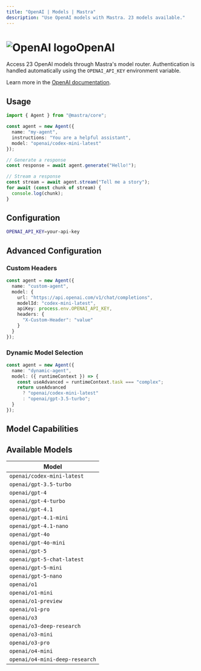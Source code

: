 ```yaml
---
title: "OpenAI | Models | Mastra"
description: "Use OpenAI models with Mastra. 23 models available."
---
```



# <img src="https://models.dev/logos/openai.svg" alt="OpenAI logo" className="inline w-8 h-8 mr-2 align-middle dark:invert dark:brightness-0 dark:contrast-200" />OpenAI

Access 23 OpenAI models through Mastra's model router. Authentication is handled automatically using the `OPENAI_API_KEY` environment variable.

Learn more in the [OpenAI documentation](https://platform.openai.com/docs/models).

## Usage

```typescript
import { Agent } from "@mastra/core";

const agent = new Agent({
  name: "my-agent",
  instructions: "You are a helpful assistant",
  model: "openai/codex-mini-latest"
});

// Generate a response
const response = await agent.generate("Hello!");

// Stream a response
const stream = await agent.stream("Tell me a story");
for await (const chunk of stream) {
  console.log(chunk);
}
```

## Configuration

```bash
OPENAI_API_KEY=your-api-key
```

## Advanced Configuration

### Custom Headers

```typescript
const agent = new Agent({
  name: "custom-agent",
  model: {
    url: "https://api.openai.com/v1/chat/completions",
    modelId: "codex-mini-latest",
    apiKey: process.env.OPENAI_API_KEY,
    headers: {
      "X-Custom-Header": "value"
    }
  }
});
```

### Dynamic Model Selection

```typescript
const agent = new Agent({
  name: "dynamic-agent",
  model: ({ runtimeContext }) => {
    const useAdvanced = runtimeContext.task === "complex";
    return useAdvanced 
      ? "openai/codex-mini-latest"
      : "openai/gpt-3.5-turbo";
  }
});
```

## Model Capabilities

<ProviderCapabilitiesTable providerId="openai" limit={10} />

## Available Models

| Model |
|-------|
| `openai/codex-mini-latest` |
| `openai/gpt-3.5-turbo` |
| `openai/gpt-4` |
| `openai/gpt-4-turbo` |
| `openai/gpt-4.1` |
| `openai/gpt-4.1-mini` |
| `openai/gpt-4.1-nano` |
| `openai/gpt-4o` |
| `openai/gpt-4o-mini` |
| `openai/gpt-5` |
| `openai/gpt-5-chat-latest` |
| `openai/gpt-5-mini` |
| `openai/gpt-5-nano` |
| `openai/o1` |
| `openai/o1-mini` |
| `openai/o1-preview` |
| `openai/o1-pro` |
| `openai/o3` |
| `openai/o3-deep-research` |
| `openai/o3-mini` |
| `openai/o3-pro` |
| `openai/o4-mini` |
| `openai/o4-mini-deep-research` |
